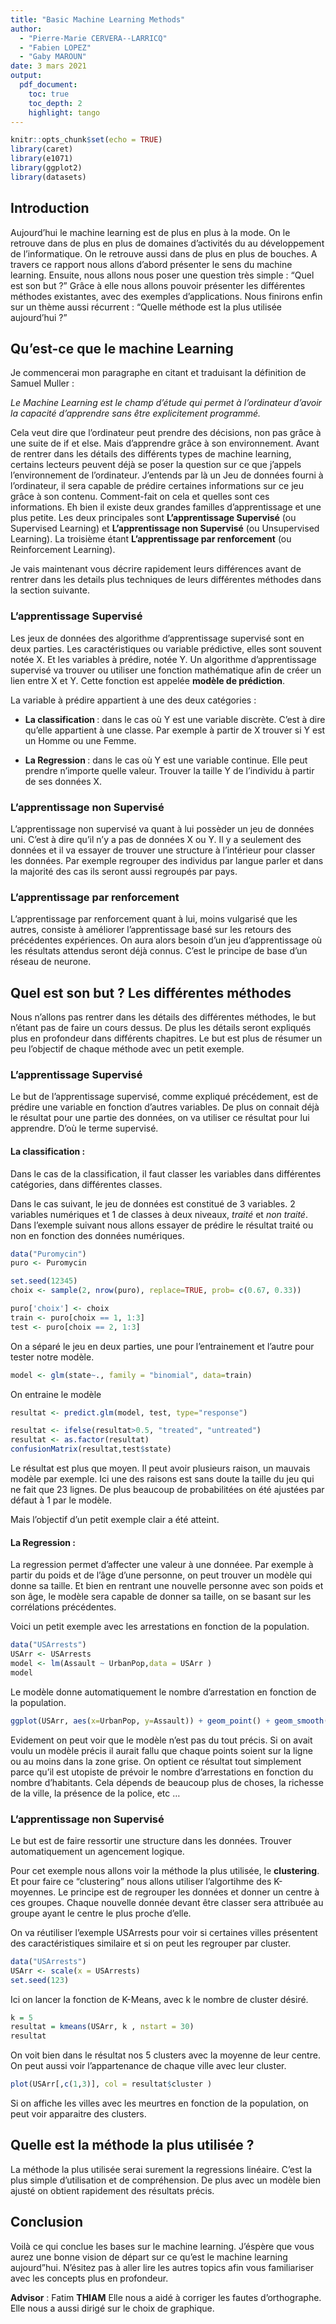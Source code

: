 ```yaml
---
title: "Basic Machine Learning Methods"
author: 
  - "Pierre-Marie CERVERA--LARRICQ"
  - "Fabien LOPEZ" 
  - "Gaby MAROUN"
date: 3 mars 2021
output:
  pdf_document: 
    toc: true
    toc_depth: 2
    highlight: tango
---
```


```r
knitr::opts_chunk$set(echo = TRUE)
library(caret)
library(e1071)
library(ggplot2)
library(datasets)

```

## Introduction

Aujourd'hui le machine learning est de plus en plus à la mode. On le retrouve dans de plus en plus de domaines d'activités du au développement de l'informatique. On le retrouve aussi dans de plus en plus de bouches. A travers ce rapport nous allons d'abord présenter le sens  du machine learning. Ensuite, nous allons nous poser une question très simple : "Quel est son but ? " Grâce à elle nous allons pouvoir présenter les différentes méthodes existantes, avec des exemples d'applications. Nous finirons enfin sur un thème aussi récurrent : "Quelle méthode est la plus utilisée aujourd'hui ?"

## Qu'est-ce que le machine Learning 
Je commencerai mon paragraphe en citant et traduisant la définition de Samuel Muller :

*Le Machine Learning est le champ d'étude qui permet à l'ordinateur d'avoir la capacité d'apprendre sans être explicitement programmé.*

Cela veut dire que l'ordinateur peut prendre des décisions, non pas grâce à une suite de if et else. Mais d'apprendre grâce à son environnement. Avant de rentrer dans les détails des différents types de machine learning, certains lecteurs peuvent déjà se poser la question sur ce que j'appels l'environnement de l'ordinateur. J'entends par là un Jeu de données fourni à l'ordinateur, il sera capable de prédire certaines informations sur ce jeu grâce à son contenu. Comment-fait on cela et quelles sont ces informations. Eh bien il existe deux grandes familles d'apprentissage et une plus petite. Les deux principales sont **L'apprentissage Supervisé** (ou Supervised Learning)  et **L'apprentissage non Supervisé** (ou Unsupervised Learning). La troisième étant **L'apprentissage par renforcement** (ou Reinforcement Learning).

\begin{figure}
\centering\includegraphics[width=0.35\textwidth]{types_ML.JPG}
\caption{Les grandes familles d'apprentissage}
\end{figure}



Je vais maintenant vous décrire rapidement leurs différences avant de rentrer dans les details plus techniques de leurs différentes méthodes dans la section suivante.

### L'apprentissage Supervisé

Les jeux de données des algorithme d'apprentissage supervisé sont en deux parties. Les caractéristiques ou variable prédictive, elles sont souvent notée X. Et les variables à prédire,  notée Y. Un algorithme d'apprentissage supervisé va trouver ou utiliser une fonction mathématique afin de créer un lien entre X et Y. Cette fonction est appelée **modèle de prédiction**.

La variable à prédire appartient à une des deux catégories :

  - **La classification ** : dans le cas où Y est une variable discrète. C'est à dire qu'elle appartient à une classe. Par exemple à partir de X trouver si Y est un Homme ou une Femme.
  
  - **La Regression ** : dans le cas où Y est une variable continue. Elle peut prendre n'importe quelle valeur. Trouver la taille Y de l'individu  à partir de ses données X.
  

### L'apprentissage non Supervisé

L'apprentissage non supervisé va quant à lui possèder un jeu de données uni. C'est à dire qu'il n'y a pas de données X ou Y. Il y a seulement des données et il va essayer de trouver une structure à l'intérieur pour classer les données. Par exemple regrouper des individus par langue parler et dans la majorité des cas ils seront aussi regroupés par pays. 

### L'apprentissage par renforcement

L'apprentissage par renforcement quant à lui, moins vulgarisé que les autres, consiste à améliorer l'apprentissage basé sur les retours des précédentes expériences. On aura alors besoin d'un jeu d'apprentissage où les résultats attendus seront déjà connus. C'est le principe de base d'un réseau de neurone. 

\begin{figure}
\centering\includegraphics[width=0.30\textwidth]{RL.png}
\caption{Apprentissage par renforcement}
\end{figure}


## Quel est son but ? Les différentes méthodes
Nous n'allons pas rentrer dans les détails des différentes méthodes, le but n'étant pas de faire un cours dessus. De plus les détails seront expliqués plus en profondeur dans différents chapitres. Le but est plus de résumer un peu l'objectif de chaque méthode avec un petit exemple.


### L'apprentissage Supervisé
Le but de l'apprentissage supervisé, comme expliqué précédement, est de prédire une variable en fonction d'autres variables. De plus on connait déjà le résultat pour une partie des données, on va utiliser ce résultat pour lui apprendre. D'où le terme supervisé.

#### La classification : 
Dans le cas de la classification, il faut classer les variables dans différentes catégories, dans différentes classes.

Dans le cas suivant, le jeu de données est constitué de 3 variables. 2 variables numériques et 1 de classes à deux niveaux, *traité* et *non traité*.
Dans l'exemple suivant nous allons essayer de prédire le résultat traité ou non en fonction des données numériques.

```r
data("Puromycin")
puro <- Puromycin

set.seed(12345)
choix <- sample(2, nrow(puro), replace=TRUE, prob= c(0.67, 0.33))

puro['choix'] <- choix
train <- puro[choix == 1, 1:3]
test <- puro[choix == 2, 1:3]
```
On a séparé le jeu en deux parties, une pour l'entrainement et l'autre pour tester notre modèle.

```r
model <- glm(state~., family = "binomial", data=train)
```
On entraine le modèle

```r
resultat <- predict.glm(model, test, type="response")

resultat <- ifelse(resultat>0.5, "treated", "untreated")
resultat <- as.factor(resultat)
confusionMatrix(resultat,test$state)
```
Le résultat est plus que moyen. Il peut avoir plusieurs raison, un mauvais modèle par exemple. Ici une des raisons est sans doute la taille du jeu qui ne fait que 23 lignes. De plus beaucoup de probabilitées on été ajustées par défaut à 1 par le modèle.

Mais l'objectif d'un petit exemple clair a été atteint.
  
#### La Regression : 
La regression permet d'affecter une valeur à une donnéee. Par exemple à partir du poids et de l'âge d'une personne, on peut trouver un modèle qui donne sa taille. Et bien en rentrant une nouvelle personne avec son poids et son âge, le modèle sera capable de donner sa taille, on se basant sur les corrélations précédentes.

Voici un petit exemple avec les arrestations en fonction de la population.

```r
data("USArrests")
USArr <- USArrests
model <- lm(Assault ~ UrbanPop,data = USArr )
model
```
Le modèle donne automatiquement le nombre d'arrestation en fonction de la population.

```r

ggplot(USArr, aes(x=UrbanPop, y=Assault)) + geom_point() + geom_smooth(method = lm)
```
Evidement on peut voir que le modèle n'est pas du tout précis. Si on avait voulu un modèle précis il aurait fallu que chaque points soient sur la ligne ou au moins dans la zone grise. On optient ce résultat tout simplement parce qu'il est utopiste de prévoir le nombre d'arrestations en fonction du nombre d'habitants. Cela dépends de beaucoup plus de choses, la richesse de la ville, la présence de la police, etc ...

### L'apprentissage non Supervisé
Le but est de faire ressortir une structure dans les données. Trouver automatiquement un agencement logique.

Pour cet exemple nous allons voir la méthode la plus utilisée, le **clustering**.
Et pour faire ce "clustering" nous allons utiliser l'algortihme des K-moyennes. Le principe est de regrouper les données et donner un centre à ces groupes. Chaque nouvelle donnée devant être classer sera attribuée au groupe ayant le centre le plus proche d'elle.

On va réutiliser l'exemple USArrests pour voir si certaines villes présentent des caractéristiques similaire et si on peut les regrouper par cluster. 

```r
data("USArrests")
USArr <- scale(x = USArrests)
set.seed(123)
```

Ici on lancer la fonction de K-Means, avec k le nombre de cluster désiré.
```r
k = 5
resultat = kmeans(USArr, k , nstart = 30)
resultat
```
On voit bien dans le résultat nos 5 clusters avec la moyenne de leur centre. On peut aussi voir l'appartenance de chaque ville avec leur cluster.

```r
plot(USArr[,c(1,3)], col = resultat$cluster )

```

Si on affiche les villes avec les meurtres en fonction de la population, on peut voir apparaitre des clusters.


## Quelle est la méthode la plus utilisée ?
La méthode la plus utilisée serai surement la regressions linéaire. C'est la plus simple d'utilisation et de compréhension. De plus avec un modèle bien ajusté on obtient rapidement des résultats précis. 

\begin{figure}
\centering\includegraphics[width=0.30\textwidth]{LR.png}
\caption{Linear Regression}
\end{figure}

## Conclusion

Voilà ce qui conclue les bases sur le machine learning. J'éspère que vous aurez une bonne vision de départ sur ce qu'est le machine learning aujourd"hui. N'ésitez pas à aller lire les autres topics afin vous familiariser avec les concepts plus en profondeur.

**Advisor** : Fatim **THIAM**
Elle nous a aidé à corriger les fautes d'orthographe. Elle nous a aussi dirigé sur le choix de graphique.
